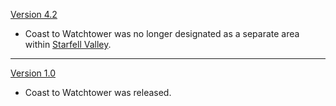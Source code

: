 {{Change History/Header}}
[[Version 4.2]]
* Coast to Watchtower was no longer designated as a separate area within [[Starfell Valley]].
----
[[Version 1.0]]
* Coast to Watchtower was released.